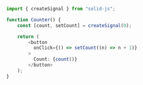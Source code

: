 ```ts
import { createSignal } from "solid-js";

function Counter() {
	const [count, setCount] = createSignal(0);

	return (
		<button
		  onClick={() => setCount((n) => n + 1)}
		>
		  Count: {count()}
		</button>
	);
}
```
